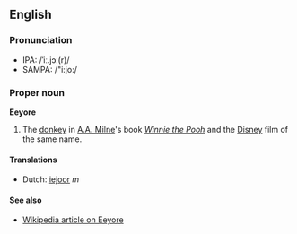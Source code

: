 ==English==
===Pronunciation===
*IPA: /ˈiː.jɔː(r)/
*SAMPA: /"i:jo:/

===Proper noun===
'''Eeyore'''

#The [[donkey]] in [[w:A. A. Milne|A.A. Milne]]'s book ''[[w:Winnie the Pooh|Winnie the Pooh]]'' and the [[w:Disney|Disney]] film of the same name.

====Translations====
*Dutch: [[iejoor]] ''m''<!--is this correctly spelled with a lower-case 'i'?-->

====See also====
*[[w:Eeyore|Wikipedia article on Eeyore]]